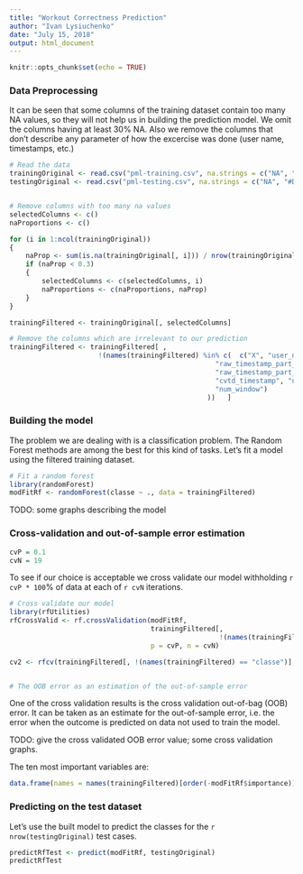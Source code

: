 ```yaml
---
title: "Workout Correctness Prediction"
author: "Ivan Lysiuchenko"
date: "July 15, 2018"
output: html_document
---
```


```r
knitr::opts_chunk$set(echo = TRUE)
```


### Data Preprocessing

It can be seen that some columns of the training dataset contain too
many NA values, so they will not help us in building the prediction
model. We omit the columns having at least 30% NA.
Also we remove the columns that don't describe any parameter of how
the excercise was done (user name, timestamps, etc.)

```r

# Read the data
trainingOriginal <- read.csv("pml-training.csv", na.strings = c("NA", "#DIV/0!"))
testingOriginal <- read.csv("pml-testing.csv", na.strings = c("NA", "#DIV/0!"))


# Remove columns with too many na values
selectedColumns <- c()
naProportions <- c()

for (i in 1:ncol(trainingOriginal))
{
    naProp <- sum(is.na(trainingOriginal[, i])) / nrow(trainingOriginal)
    if (naProp < 0.3)
    {
        selectedColumns <- c(selectedColumns, i)
        naProportions <- c(naProportions, naProp)
    }
}

trainingFiltered <- trainingOriginal[, selectedColumns]

# Remove the columns which are irrelevant to our prediction
trainingFiltered <- trainingFiltered[ , 
                      !(names(trainingFiltered) %in% c(  c("X", "user_name", 
                                                   "raw_timestamp_part_1",
                                                   "raw_timestamp_part_2",
                                                   "cvtd_timestamp", "new_window",
                                                   "num_window")     
                                                 ))   ]
```

### Building the model

The problem we are dealing with is a classification problem. The Random Forest methods
are among the best for this kind of tasks. Let's fit a model using the filtered training
dataset.

```r
# Fit a random forest
library(randomForest)
modFitRf <- randomForest(classe ~ ., data = trainingFiltered)
```

TODO: some graphs describing the model

### Cross-validation and out-of-sample error estimation

```r
cvP = 0.1
cvN = 19
```

To see if our choice is acceptable we cross validate our model withholding 
`r cvP * 100`% of data at each of `r cvN` iterations.

```r
# Cross validate our model
library(rfUtilities)
rfCrossValid <- rf.crossValidation(modFitRf, 
                                   trainingFiltered[, 
                                                    !(names(trainingFiltered) == "classe")],
                                   p = cvP, n = cvN)

cv2 <- rfcv(trainingFiltered[, !(names(trainingFiltered) == "classe")], trainingFiltered$classe, cv.fold = 10)


# The OOB error as an estimation of the out-of-sample error
```

One of the cross validation results is the cross validation out-of-bag (OOB) error.
It can be taken as an estimate for the out-of-sample error, i.e. the error when
the outcome is predicted on data not used to train the model.

TODO: give the cross validated OOB error value; some cross validation graphs.

The ten most important variables are:

```r
data.frame(names = names(trainingFiltered)[order(-modFitRf$importance)], measure = modFitRf$importance[order(-modFitRf$importance)])[1:10,]
```


### Predicting on the test dataset

Let's use the built model to predict the classes for the `r nrow(testingOriginal)`
test cases.

```r
predictRfTest <- predict(modFitRf, testingOriginal)
predictRfTest
```

